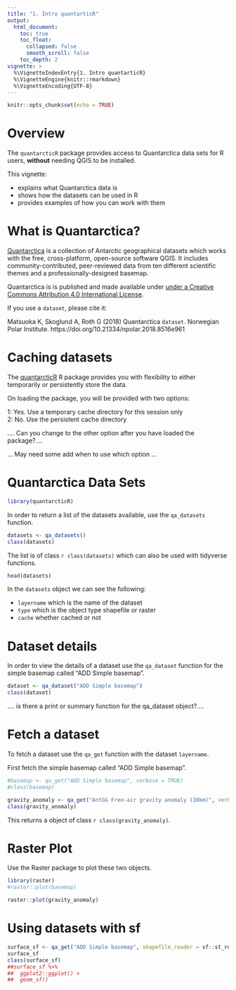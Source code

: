 ```yaml
---
title: "1. Intro quantarticR"
output:
  html_document:
    toc: true
    toc_float:
      collapsed: false
      smooth_scroll: false
    toc_depth: 2
vignette: >
  %\VignetteIndexEntry{1. Intro quantarticR}
  %\VignetteEngine{knitr::rmarkdown}
  %\VignetteEncoding{UTF-8}
---
```


```r
knitr::opts_chunk$set(echo = TRUE)
```

# Overview

The `quantarcticR` package provides access to Quantarctica data sets for R users, **without** needing QGIS to be installed. 

This vignette:

* explains what Quantarctica data is
* shows how the datasets can be used in R 
* provides examples of how you can work with them


# What is Quantarctica?

[Quantarctica](http://quantarctica.npolar.no/about.html) is a collection of Antarctic geographical datasets which works with the free, cross-platform, open-source software QGIS. It includes community-contributed, peer-reviewed data from ten different scientific themes and a professionally-designed basemap.

Quantarctica is is published and made available under [under a Creative Commons Attribution 4.0 International License](https://creativecommons.org/licenses/by/4.0/).

If you use a `dataset`, please cite it:  

Matsuoka K, Skoglund A, Roth G (2018) Quantarctica `dataset`. Norwegian Polar Institute.
https://doi.org/10.21334/npolar.2018.8516e961

# Caching datasets

The [quantarcticR](https://github.com/SCAR-sandpit/quantarcticR) R package provides you with flexibility to either temporarily or persistently store the data.

On loading the package, you will be provided with two options:  

1: Yes. Use a temporary cache directory for this session only  
2: No. Use the persistent cache directory

.... Can you change to the other option after you have loaded the package?....

... May need some add when to use which option ...

# Quantarctica Data Sets

```r
library(quantarcticR)
```

In order to return a list of the datasets available, use the `qa_datasets` function.

```r
datasets <- qa_datasets()
class(datasets)
```

The list is of class `r class(datasets)` which can also be used with tidyverse functions.

```r
head(datasets)
```

In the `datasets` object we can see the following:  

- `layername` which is the name of the dataset  
- `type` which is the object type shapefile or raster
- `cache` whether cached or not

# Dataset details

In order to view the details of a dataset use the `qa_dataset` function for the simple basemap called "ADD Simple basemap".

```r
dataset <- qa_dataset("ADD Simple basemap")
class(dataset)
```

.... is there a print or summary function for the qa_dataset object?....

# Fetch a dataset

To fetch a dataset use the `qa_get` function with the dataset `layername`.

First fetch the simple basemap called "ADD Simple basemap".

```r
#basemap <- qa_get("ADD Simple basemap", verbose = TRUE)
#class(basemap)
```


```r
gravity_anomaly <- qa_get("AntGG Free-air gravity anomaly (10km)", verbose = TRUE)
class(gravity_anomaly)
```

This returns a object of class `r class(gravity_anomaly)`.

# Raster Plot 

Use the Raster package to plot these two objects.

```r
library(raster)
#raster::plot(basemap)
```

```r
raster::plot(gravity_anomaly)
```

# Using datasets with sf

```r
surface_sf <- qa_get("ADD Simple basemap", shapefile_reader = sf::st_read)
surface_sf
class(surface_sf)
##surface_sf %>% 
##  ggplot2::ggplot() +
##  geom_sf()
```

